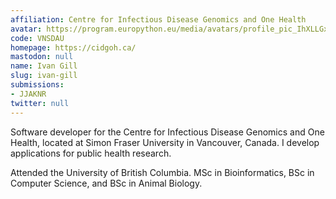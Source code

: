 ```yaml
---
affiliation: Centre for Infectious Disease Genomics and One Health
avatar: https://program.europython.eu/media/avatars/profile_pic_IhXLLGx.jpg
code: VNSDAU
homepage: https://cidgoh.ca/
mastodon: null
name: Ivan Gill
slug: ivan-gill
submissions:
- JJAKNR
twitter: null
---
```


Software developer for the Centre for Infectious Disease Genomics and One Health, located at Simon Fraser University in Vancouver, Canada. I develop applications for public health research.

Attended the University of British Columbia. MSc in Bioinformatics, BSc in Computer Science, and BSc in Animal Biology.
